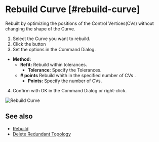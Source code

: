 
# Rebuild Curve [#rebuild-curve]

<Reference shortcut="" command="Rebuild Curve" button="" />

Rebuilt by optimizing the positions of the Control Vertices(CVs) without changing the shape of the Curve.

1. Select the  Curve you want to rebuild.
2. Click the button <ButtonIcon type="button-rebuild" />
3. Set the options in the Command Dialog.
  - **Method:**
    - **Refit:** Rebuild within tolerances.
      - **Tolerance:** Specify the Tolerances.
    - **# points** Rebuild whith in the specified number of CVs .
      - **Points:** Specify the number of CVs.
4. Confirm with OK in the Command Dialog or right-click.

![Rebuild Curve](/img/rebuild-curve.gif)

## See also
- [Rebuild](./rebuild)
- [Delete Redundant Topology](./delete-redundant-topology)




